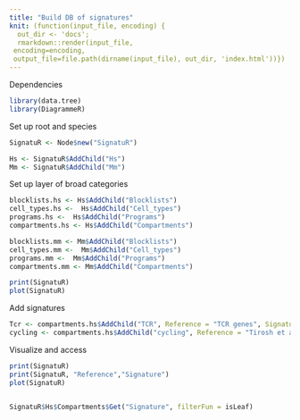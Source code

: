 ```yaml
---
title: "Build DB of signatures"
knit: (function(input_file, encoding) {
  out_dir <- 'docs';
  rmarkdown::render(input_file,
 encoding=encoding,
 output_file=file.path(dirname(input_file), out_dir, 'index.html'))})
---
```


Dependencies
```r
library(data.tree)
library(DiagrammeR)
```

Set up root and species
```r
SignatuR <- Node$new("SignatuR")

Hs <- SignatuR$AddChild("Hs")
Mm <- SignatuR$AddChild("Mm") 
```

Set up layer of broad categories
```r
blocklists.hs <- Hs$AddChild("Blocklists")
cell_types.hs <-  Hs$AddChild("Cell_types")
programs.hs <-  Hs$AddChild("Programs")
compartments.hs <- Hs$AddChild("Compartments")

blocklists.mm <- Mm$AddChild("Blocklists")
cell_types.mm <-  Mm$AddChild("Cell_types")
programs.mm <-  Mm$AddChild("Programs")
compartments.mm <- Mm$AddChild("Compartments")

print(SignatuR)
plot(SignatuR)
```

Add signatures
```r
Tcr <- compartments.hs$AddChild("TCR", Reference = "TCR genes", Signature= c("TRAC","TRBC1","TRBC2"))
cycling <- compartments.hs$AddChild("cycling", Reference = "Tirosh et al.", Signature=c("MKI67","TOP2A"))
```

Visualize and access
```r
print(SignatuR)
print(SignatuR, "Reference","Signature")
plot(SignatuR)


SignatuR$Hs$Compartments$Get("Signature", filterFun = isLeaf)
```


